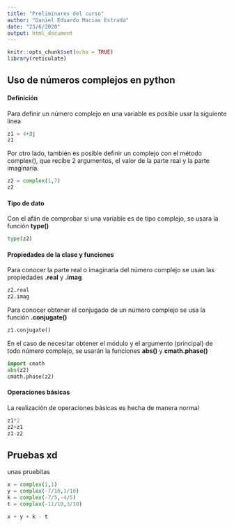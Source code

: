 ```yaml
---
title: "Preliminares del curso"
author: "Daniel Eduardo Macias Estrada"
date: "23/6/2020"
output: html_document
---
```


```r
knitr::opts_chunk$set(echo = TRUE)
library(reticulate)
```

## Uso de números complejos en python

#### Definición
Para definir un número complejo en una variable es posible usar la siguiente linea
```python
z1 = 4+3j
z1
```

Por otro lado, también es posible definir un complejo con el método complex(), que recibe 2 argumentos, el valor de la parte real y la parte imaginaria.

```python
z2 = complex(1,7)
z2
```

#### Tipo de dato
Con el afán de comprobar si una variable es de tipo complejo, se usara la función **type()**

```python
type(z2)
```

#### Propiedades de la clase y funciones
Para conocer la parte real o imaginaria del número complejo se usan las propiedades **.real** y **.imag**

```python
z2.real
z2.imag
```

Para conocer obtener el conjugado de un número complejo se usa la función **.conjugate()** 

```python
z1.conjugate()
```

En el caso de necesitar obtener el módulo y el argumento (principal) de todo número complejo, se usarán la funciones **abs()** y **cmath.phase()**

```python
import cmath
abs(z2)
cmath.phase(z2)
```

#### Operaciones básicas
La realización de operaciones básicas es hecha de manera normal

```python
z1*2
z2+z1
z1-z2
```


## Pruebas xd

unas pruebitas

```python
x = complex(1,1)
y = complex(-7/10,1/10)
k = complex(-7/5,-4/5)
t = complex(-11/10,3/10)

x + y + k - t
```

